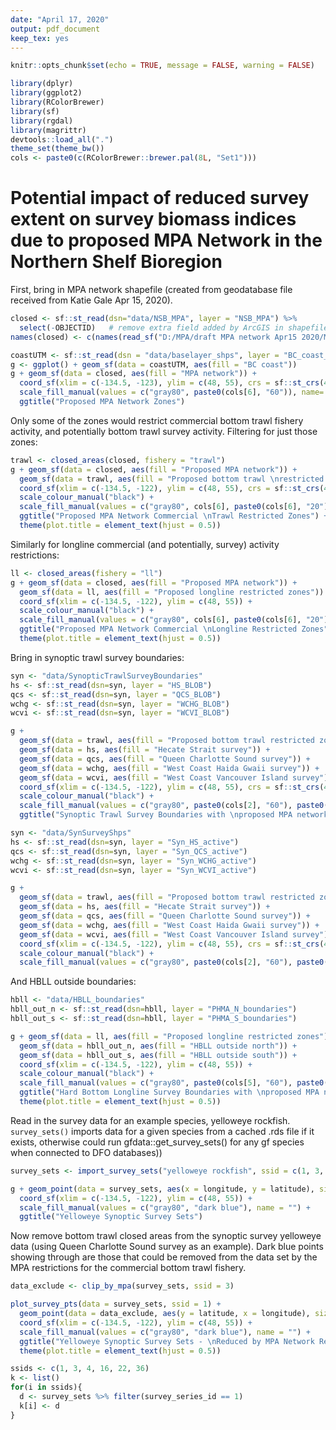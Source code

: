 ```yaml
---
date: "April 17, 2020"
output: pdf_document
keep_tex: yes
---
```


```r
knitr::opts_chunk$set(echo = TRUE, message = FALSE, warning = FALSE)

```

```r
library(dplyr)
library(ggplot2)
library(RColorBrewer)
library(sf)
library(rgdal)
library(magrittr)
devtools::load_all(".")
theme_set(theme_bw())
cols <- paste0(c(RColorBrewer::brewer.pal(8L, "Set1")))
```
# Potential impact of reduced survey extent on survey biomass indices due to proposed MPA Network in the Northern Shelf Bioregion

First, bring in MPA network shapefile (created from geodatabase file received from Katie Gale Apr 15, 2020).

``` r
closed <- sf::st_read(dsn="data/NSB_MPA", layer = "NSB_MPA") %>%
  select(-OBJECTID)   # remove extra field added by ArcGIS in shapefile export
names(closed) <- c(names(read_sf("D:/MPA/draft MPA network Apr15 2020/MPA.gdb", layer = "Spatial_J1_20200403_Full_Attributes"))[1:73], "geometry") # revert truncated names

coastUTM <- sf::st_read(dsn = "data/baselayer_shps", layer = "BC_coast_UTM9")
g <- ggplot() + geom_sf(data = coastUTM, aes(fill = "BC coast")) 
g + geom_sf(data = closed, aes(fill = "MPA network")) +
  coord_sf(xlim = c(-134.5, -123), ylim = c(48, 55), crs = sf::st_crs(4326)) +
  scale_fill_manual(values = c("gray80", paste0(cols[6], "60")), name= "", labels=c("BC coast", "Proposed MPA network")) +
  ggtitle("Proposed MPA Network Zones")
```


Only some of the zones would restrict commercial bottom trawl fishery activity, and potentially bottom trawl survey activity. Filtering for just those zones:

```r
trawl <- closed_areas(closed, fishery = "trawl")
g + geom_sf(data = closed, aes(fill = "Proposed MPA network")) +
  geom_sf(data = trawl, aes(fill = "Proposed bottom trawl \nrestricted zones"))  +
  coord_sf(xlim = c(-134.5, -122), ylim = c(48, 55), crs = sf::st_crs(4326)) +
  scale_colour_manual("black") +
  scale_fill_manual(values = c("gray80", cols[6], paste0(cols[6], "20")), breaks = c("Proposed MPA network", "Proposed bottom trawl \nrestricted zones"), name= "") +
  ggtitle("Proposed MPA Network Commercial \nTrawl Restricted Zones") +
  theme(plot.title = element_text(hjust = 0.5))
```

Similarly for longline commercial (and potentially, survey) activity restrictions:
```r
ll <- closed_areas(fishery = "ll")
g + geom_sf(data = closed, aes(fill = "Proposed MPA network")) +
  geom_sf(data = ll, aes(fill = "Proposed longline restricted zones")) +
  coord_sf(xlim = c(-134.5, -122), ylim = c(48, 55)) +
  scale_colour_manual("black") +
  scale_fill_manual(values = c("gray80", cols[6], paste0(cols[6], "20")), breaks = c("Proposed MPA network", "Proposed longline restricted zones"), name= "") +
  ggtitle("Proposed MPA Network Commercial \nLongline Restricted Zones") +
  theme(plot.title = element_text(hjust = 0.5))
```


Bring in synoptic trawl survey boundaries:

```r
syn <- "data/SynopticTrawlSurveyBoundaries"
hs <- sf::st_read(dsn=syn, layer = "HS_BLOB")
qcs <- sf::st_read(dsn=syn, layer = "QCS_BLOB")
wchg <- sf::st_read(dsn=syn, layer = "WCHG_BLOB")
wcvi <- sf::st_read(dsn=syn, layer = "WCVI_BLOB")

g + 
  geom_sf(data = trawl, aes(fill = "Proposed bottom trawl restricted zones")) + 
  geom_sf(data = hs, aes(fill = "Hecate Strait survey")) +
  geom_sf(data = qcs, aes(fill = "Queen Charlotte Sound survey")) +
  geom_sf(data = wchg, aes(fill = "West Coast Haida Gwaii survey")) +
  geom_sf(data = wcvi, aes(fill = "West Coast Vancouver Island survey")) +
  coord_sf(xlim = c(-134.5, -122), ylim = c(48, 55), crs = sf::st_crs(4326)) +
  scale_colour_manual("black") +
  scale_fill_manual(values = c("gray80", paste0(cols[2], "60"), paste0(cols[6], "60"), paste0(cols[3], "60"), paste0(cols[1], "60"), paste0(cols[4], "60")), breaks = c("Proposed bottom trawl restricted zones", "Hecate Strait survey", "Queen Charlotte Sound survey", "West Coast Haida Gwaii survey", "West Coast Vancouver Island survey"), name= "") +
  ggtitle("Synoptic Trawl Survey Boundaries with \nproposed MPA network trawl restricted Zones")
```

```r
syn <- "data/SynSurveyShps"
hs <- sf::st_read(dsn=syn, layer = "Syn_HS_active")
qcs <- sf::st_read(dsn=syn, layer = "Syn_QCS_active")
wchg <- sf::st_read(dsn=syn, layer = "Syn_WCHG_active")
wcvi <- sf::st_read(dsn=syn, layer = "Syn_WCVI_active")

g + 
  geom_sf(data = trawl, aes(fill = "Proposed bottom trawl restricted zones")) + 
  geom_sf(data = hs, aes(fill = "Hecate Strait survey")) +
  geom_sf(data = qcs, aes(fill = "Queen Charlotte Sound survey")) +
  geom_sf(data = wchg, aes(fill = "West Coast Haida Gwaii survey")) +
  geom_sf(data = wcvi, aes(fill = "West Coast Vancouver Island survey")) +
  coord_sf(xlim = c(-134.5, -122), ylim = c(48, 55), crs = sf::st_crs(4326))  +
  scale_colour_manual("black") +
  scale_fill_manual(values = c("gray80", paste0(cols[2], "60"), paste0(cols[6], "60"), paste0(cols[3], "60"), paste0(cols[1], "60"), paste0(cols[4], "60")), breaks = c("Proposed bottom trawl restricted zones", "Hecate Strait survey", "Queen Charlotte Sound survey", "West Coast Haida Gwaii survey", "West Coast Vancouver Island survey"), name= "")
```


And HBLL outside boundaries:

```r
hbll <- "data/HBLL_boundaries"
hbll_out_n <- sf::st_read(dsn=hbll, layer = "PHMA_N_boundaries")
hbll_out_s <- sf::st_read(dsn=hbll, layer = "PHMA_S_boundaries")

g + geom_sf(data = ll, aes(fill = "Proposed longline restricted zones")) +
  geom_sf(data = hbll_out_n, aes(fill = "HBLL outside north")) +
  geom_sf(data = hbll_out_s, aes(fill = "HBLL outside south")) +
  coord_sf(xlim = c(-134.5, -122), ylim = c(48, 55)) +
  scale_colour_manual("black") +
  scale_fill_manual(values = c("gray80", paste0(cols[5], "60"), paste0(cols[7], "60"), paste0(cols[6], "60")), breaks = c("Proposed longline restricted zones", "HBLL outside north", "HBLL outside south"), name= "") +
  ggtitle("Hard Bottom Longline Survey Boundaries with \nproposed MPA network longline restricted zones") +
  theme(plot.title = element_text(hjust = 0.5))
```

\clearpage


Read in the survey data for an example species, yelloweye rockfish. `survey_sets()` imports data for a given species from a cached .rds file if it exists, otherwise could run gfdata::get_survey_sets() for any gf species when connected to DFO databases))
```r
survey_sets <- import_survey_sets("yelloweye rockfish", ssid = c(1, 3, 4, 16, 22, 36), dir = dir)

g + geom_point(data = survey_sets, aes(x = longitude, y = latitude), size = 0.1, pch = 4, color = "dark blue") +
  coord_sf(xlim = c(-134.5, -122), ylim = c(48, 55)) +
  scale_fill_manual(values = c("gray80", "dark blue"), name = "") +
  ggtitle("Yelloweye Synoptic Survey Sets")
```

Now remove bottom trawl closed areas from the synoptic survey yelloweye data (using Queen Charlotte Sound survey as an example).
Dark blue points showing through are those that could be removed from the data set by the MPA restrictions for the commercial bottom trawl fishery.

```r
data_exclude <- clip_by_mpa(survey_sets, ssid = 3)

plot_survey_pts(data = survey_sets, ssid = 1) +
  geom_point(data = data_exclude, aes(y = latitude, x = longitude), size = 0.5, pch = 4, color = "light blue") +
  coord_sf(xlim = c(-134.5, -122), ylim = c(48, 55)) +
  scale_fill_manual(values = c("gray80", "dark blue"), name = "") +
  ggtitle("Yelloweye Synoptic Survey Sets - \nReduced by MPA Network Restrictions") +
  theme(plot.title = element_text(hjust = 0.5))
```

```r
ssids <- c(1, 3, 4, 16, 22, 36)
k <- list()
for(i in ssids){
  d <- survey_sets %>% filter(survey_series_id == 1)
  k[i] <- d
}
```

